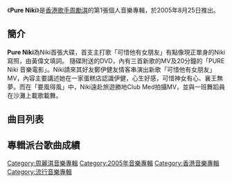 {{Album infobox | <!-- See Wikipedia:WikiProject_Albums -->
| Name       = Pure Niki
| Type       = EP
| Artist     = [[周勵淇|周勵淇]]
| Cover      = Pureniki.jpg
| Released   = 2005年8月25日
| Recorded   = 2005年
| Genre      = 粵語
| Length     = 24:28
| Label      = [[博美娛樂|BMA]]
| Last album = 
| This album = '''Pure Niki'''<br>（2005年）
| Next album = [[Child-Woman_(音樂專輯)|Child-Woman]]<br>（2006年）
}}

《'''Pure Niki'''》是[[香港|香港]][[歌手|歌手]][[周勵淇|周勵淇]]的第1張個人音樂專輯，於2005年8月25日推出。

== 簡介 ==
'''Pure Niki'''為Niki首張大碟，首支主打歌「可惜他有女朋友」有點像現正單身的Niki寫照，由黃偉文填詞。 隨碟附送的DVD，內有三首新歌的MV及20分鐘的「PURE Niki 音樂電影」。Niki請來其好友鄭伊健友情客串演出新歌「可惜他有女朋友」MV，內容主要講述她在一家蛋糕店認識伊健，心生好感，可惜神女有心、襄王無夢。而在「要風得風」中，Niki遠赴旅遊勝地Club Med拍攝MV，並與一班舞蹈員在沙灘上載歌載舞。 

== 曲目列表 ==
{{tracklist
| headline = CD
| total_length = 24:28
| title_width = 16%

| all_producer = [[方樹樑|方樹樑]]

| title1 = 可惜他有女朋友
| music1 = [[方樹樑|方樹樑]]
| lyrics1 = [[黃偉文|黃偉文]]
| arranger1 = 方樹樑
| note1 = 求愛版
| longnote1 = 
| length1 = 2:56

| title2 = 好人難做
| music2 = 方樹樑
| lyrics2 = [[林夕|林夕]]
| arranger2 = 方樹樑<br>[[何兆基|何兆基]]
| longnote2 = 
| length2 = 3:54

| title3 = 龜兔戀
| music3 = [[周初晨|周初晨]]
| lyrics3 = [[高皓正|高皓正]]
| arranger3 = [[吳國恩|吳國恩]]
| longnote3 = 
| length3 = 3:07

| title4 = Meeting You In My Life
| music4 = 方樹樑
| lyrics4 = 
| arranger4 = 方樹樑
| note4 = Interlude Music
| longnote4 = 
| length4 = 1:32

| title5 = 要風得風
| music5 = 方樹樑
| lyrics5 = 黃偉文
| arranger5 = 方樹樑<br>何兆基
| longnote5 = 
| length5 = 4:08

| title6 = 月光之吻
| music6 = [[傅珮嘉|傅珮嘉]]
| lyrics6 = 傅珮嘉
| arranger6 = 方樹樑
| longnote6 = 
| length6 = 3:52

| title7 = I Will Love You Always
| music7 = 方樹樑
| lyrics7 = 
| arranger7 = 方樹樑
| note7 = Ending Music
| longnote7 = 
| length7 = 1:37

| title8 = 可惜他有女朋友
| music8 = 方樹樑
| lyrics8 = 黃偉文
| arranger8 = 方樹樑
| longnote8 = 
| length8 = 3:24
}}
{{Track listing
| collapsed = 
| headline = DVD
| total_length = 33:21
| title1 = Pure Niki音樂電影
| title2 = 可惜他有女朋友
| note2 = MV
| title3 = 要風得風
| note3 = MV
| title4 = 好人難做
| note4 = MV
}}

== 專輯派台歌曲成績 ==


[[Category:周麗淇音樂專輯|Category:周麗淇音樂專輯]]
[[Category:2005年音樂專輯|Category:2005年音樂專輯]]
[[Category:香港音樂專輯|Category:香港音樂專輯]]
[[Category:流行音樂專輯|Category:流行音樂專輯]]